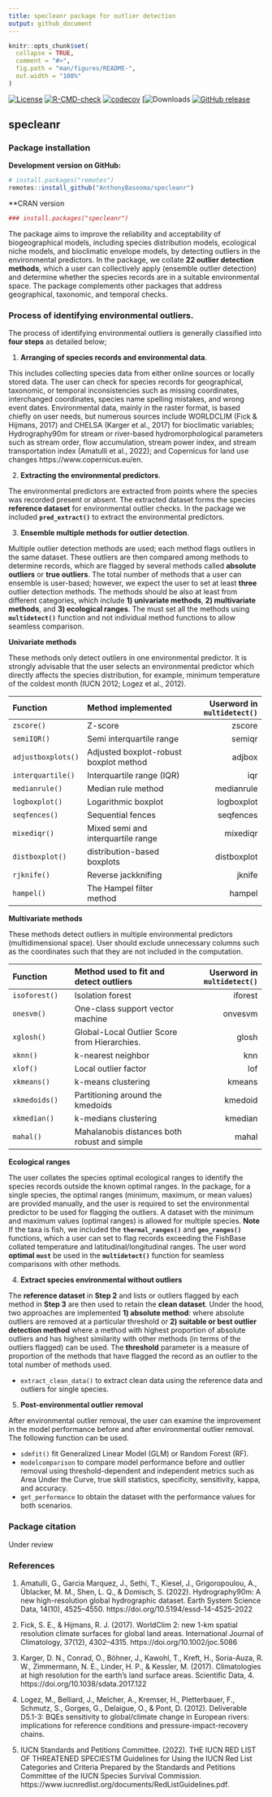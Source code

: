 ```yaml
---
title: specleanr package for outlier detection
output: github_document
---
```


<!-- <style> -->
<!-- body { -->
<!--     text-align: justify; -->
<!--     font-family: Calibri; -->
<!--     font-size: 17px; -->
<!-- } -->
<!-- .p { -->
<!--  font-size:17px; -->
<!--  font-family: Consolas; -->
<!-- } -->
<!-- </style> -->

<!-- README.md is generated from README.Rmd. Please edit that file -->

```r
knitr::opts_chunk$set(
  collapse = TRUE,
  comment = "#>",
  fig.path = "man/figures/README-",
  out.width = "100%"
)
```

<!-- badges: start -->
[![License](https://img.shields.io/badge/License-GPL%20%28%3E=%203%29-lightgrey.svg?style=flat)](http://www.gnu.org/licenses/gpl-3.0.html)
[![R-CMD-check](https://github.com/AnthonyBasooma/specleanr/actions/workflows/R-CMD-check.yaml/badge.svg)](https://github.com/AnthonyBasooma/specleanr/actions/workflows/R-CMD-check.yaml)
[![codecov](https://codecov.io/gh/AnthonyBasooma/specleanr/graph/badge.svg?token=M9431LXVLG)](https://codecov.io/gh/AnthonyBasooma/specleanr)
[![Downloads](https://img.shields.io/github/downloads/AnthonyBasooma/specleanr/total.svg)
[![GitHub release](https://img.shields.io/github/release/AnthonyBasooma/specleanr.svg)](https://github.com/AnthonyBasooma/specleanr/releases)


<!-- badges: end -->

## specleanr

### Package installation

**Development version on GitHub:**

``` r
# install.packages("remotes")
remotes::install_github("AnthonyBasooma/specleanr")
```

**CRAN version

```r
### install.packages("specleanr")
```


The package aims to improve the reliability and acceptability of biogeographical models, including species distribution models, ecological niche models, and bioclimatic envelope models, by detecting outliers in the environmental predictors. In the package, we collate **22 outlier detection methods**, which a user can collectively apply (ensemble outlier detection) and determine whether the species records are in a suitable environmental space. The package complements other packages that address geographical, taxonomic, and temporal checks.


### Process of identifying environmental outliers.

The process of identifying environmental outliers is generally classified into **four steps** as detailed below; 

<!--(![This is the caption!](img/rmarkdown_hex.png))-->

1.  **Arranging of species records and environmental data**.

This includes collecting species data from either online sources or locally stored data. The user can check for species records for geographical, taxonomic, or temporal inconsistencies such as missing coordinates, interchanged coordinates, species name spelling mistakes, and wrong event dates. Environmental data, mainly in the raster format, is based chiefly on user needs, but numerous sources include WORLDCLIM (Fick & Hijmans, 2017) and CHELSA (Karger et al., 2017) for bioclimatic variables; Hydrography90m for stream or river-based hydromorphological parameters such as stream order, flow accumulation, stream power index, and stream transportation index (Amatulli et al., 2022); and Copernicus for land use changes https://www.copernicus.eu/en.

2.  **Extracting the environmental predictors**.

The environmental predictors are extracted from points where the species was recorded present or absent. The extracted dataset forms the species **reference dataset** for environmental outlier checks. In the package we included **`pred_extract()`** to extract the environmental predictors.  

3.  **Ensemble multiple methods for outlier detection**.

Multiple outlier detection methods are used; each method flags outliers in the same dataset. These outliers are then compared among methods to determine records, which are flagged by several methods called **absolute outliers** or **true outliers**. The total number of methods that a user can ensemble is user-based; however, we expect the user to set at least **three** outlier detection methods. The methods should be also at least from different categories, which include **1) univariate methods**, **2) multivariate methods**, and **3) ecological ranges**. The must set all the methods using **`multidetect()`** function and not individual method functions to allow seamless comparison.

**Univariate methods**

These methods only detect outliers in one environmental predictor. It is strongly advisable that the user selects an environmental predictor which directly affects the species distribution, for example, minimum temperature of the coldest month (IUCN 2012; Logez et al., 2012).

+-------------------------+------------------------------------------------+--------------------------------+
| Function                | Method implemented                             |Userword in **`multidetect()`** |
+:========================+:===============================================+===============================:+
|`zscore()`               |  Z-score                                       | zscore                         |
+-------------------------+------------------------------------------------+--------------------------------+
|`semiIQR()`              | Semi interquartile range                       | semiqr                         |
+-------------------------+------------------------------------------------+--------------------------------+
|`adjustboxplots()`       | Adjusted boxplot-robust boxplot method         | adjbox                         |
+-------------------------+------------------------------------------------+--------------------------------+
|`interquartile()`        | Interquartile range (IQR)                      | iqr                            |
+-------------------------+------------------------------------------------+--------------------------------+
|`medianrule()`           | Median rule method                             | medianrule                     |
+-------------------------+------------------------------------------------+--------------------------------+
|`logboxplot()`           | Logarithmic boxplot                            | logboxplot                     |
+-------------------------+------------------------------------------------+--------------------------------+
|`seqfences()`            | Sequential fences                              |seqfences                       |
+-------------------------+------------------------------------------------+--------------------------------+
|`mixediqr()`             | Mixed semi and interquartile range             | mixediqr                       |
+-------------------------+------------------------------------------------+--------------------------------+
|`distboxplot()`          | distribution-based boxplots                    | distboxplot                    |
+-------------------------+------------------------------------------------+--------------------------------+
|`rjknife()`              | Reverse jackknifing                            | jknife                         |
+-------------------------+------------------------------------------------+--------------------------------+
|`hampel()`               | The Hampel filter method                       | hampel                         |
+-------------------------+------------------------------------------------+--------------------------------+
**Multivariate methods**

These methods detect outliers in multiple environmental predictors (multidimensional space). User should exclude unnecessary columns such as the coordinates such that they are not included in the computation.

+-------------------------+------------------------------------------------+-------------------------------+
| Function                | Method used to fit and detect outliers         |Userword in **`multidetect()`**|  
+:========================+:===============================================+==============================:+
|`isoforest()`            | Isolation forest                               |  iforest                      |
+-------------------------+------------------------------------------------+-------------------------------+
|`onesvm()`               | One-class support vector machine               | onvesvm                       |
+-------------------------+------------------------------------------------+-------------------------------+
|`xglosh()`               | Global-Local Outlier Score from Hierarchies.   | glosh                         |
+-------------------------+------------------------------------------------+-------------------------------+
|`xknn()`                 | k-nearest neighbor                             | knn                           |
+-------------------------+------------------------------------------------+-------------------------------+
|`xlof()`                 | Local outlier factor                           | lof                           |
+-------------------------+------------------------------------------------+-------------------------------+
|`xkmeans()`              | k-means clustering                             | kmeans                        |
+-------------------------+------------------------------------------------+-------------------------------+
|`xkmedoids()`            | Partitioning around the kmedoids               | kmedoid                       |
+-------------------------+------------------------------------------------+-------------------------------+
|`xkmedian()`             | k-medians clustering                           | kmedian                       |
+-------------------------+------------------------------------------------+-------------------------------+
|`mahal()`                | Mahalanobis distances both robust and simple   | mahal                         |
+-------------------------+------------------------------------------------+-------------------------------+

**Ecological ranges**

The user collates the species optimal ecological ranges to identify the species records outside the known optimal ranges. In the package, for a single species, the optimal ranges (minimum, maximum, or mean values) are provided manually, and the user is required to set the environmental predictor to be used for flagging the outliers. A dataset with the minimum and maximum values (optimal ranges) is allowed for multiple species. 
**Note** If the taxa is fish, we included the **`thermal_ranges()`** and **`geo_ranges()`** functions, which a user can set to flag records exceeding the FishBase collated temperature and latitudinal/longitudinal ranges. The user word **optimal** **`must`** be used in the **`multidetect()`** function for seamless comparisons with other methods.

4.  **Extract species environmental without outliers**

The **reference dataset** in **Step 2** and lists or outliers flagged by each method in **Step 3** are then used to retain the **clean dataset**. Under the hood, two approaches are implemented **1) absolute method**: where absolute outliers are removed at a particular threshold or **2) suitable or best outlier detection method** where a method with highest proportion of absolute outliers and has highest similarity with other methods (in terms of the outliers flagged) can be used. The **threshold** parameter is a measure of proportion of the methods that have flagged the record as an outlier to the total number of methods used.

* `extract_clean_data()` to extract clean data using the reference data and outliers for single species.

5.  **Post-environmental outlier removal**

After environmental outlier removal, the user can examine the improvement in the model performance before and after environmental outlier removal. The following function can be used.

* `sdmfit()` fit Generalized Linear Model (GLM) or Random Forest (RF).
* `modelcomparison` to compare model performance before and outlier removal using threshold-dependent and independent metrics such as Area Under the Curve, true skill statistics, specificity, sensitivity, kappa, and accuracy.
* `get_performance` to obtain the dataset with the performance values for both scenarios.


### Package citation
Under review


### References
1. Amatulli, G., Garcia Marquez, J., Sethi, T., Kiesel, J., Grigoropoulou, A., Üblacker, M. M., Shen, L. Q., & Domisch, S. (2022). Hydrography90m: A new high-resolution global hydrographic dataset. Earth System Science Data, 14(10), 4525–4550. https://doi.org/10.5194/essd-14-4525-2022

2. Fick, S. E., & Hijmans, R. J. (2017). WorldClim 2: new 1-km spatial resolution climate surfaces for global land areas. International Journal of Climatology, 37(12), 4302–4315. https://doi.org/10.1002/joc.5086

3. Karger, D. N., Conrad, O., Böhner, J., Kawohl, T., Kreft, H., Soria-Auza, R. W., Zimmermann, N. E., Linder, H. P., & Kessler, M. (2017). Climatologies at high resolution for the earth’s land surface areas. Scientific Data, 4. https://doi.org/10.1038/sdata.2017.122

4. Logez, M., Belliard, J., Melcher, A., Kremser, H., Pletterbauer, F., Schmutz, S., Gorges, G., Delaigue, O., & Pont, D. (2012). Deliverable D5.1-3: BQEs sensitivity to global/climate change in European rivers: implications for reference conditions and pressure-impact-recovery chains.

5. IUCN Standards and Petitions Committee. (2022). THE IUCN RED LIST OF THREATENED SPECIESTM Guidelines for Using the IUCN Red List Categories and Criteria Prepared by the Standards and Petitions Committee of the IUCN Species Survival Commission. https://www.iucnredlist.org/documents/RedListGuidelines.pdf.

